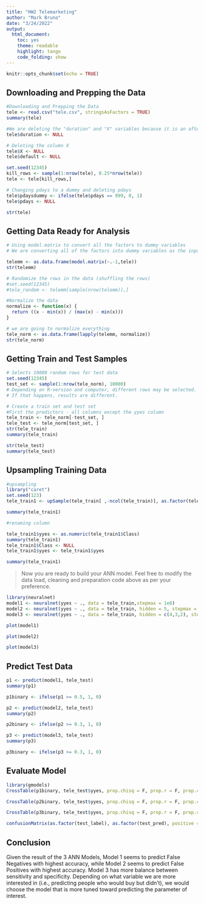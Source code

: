 ```yaml
---
title: "HW2 Telemarketing"
author: "Mark Bruno"
date: "3/24/2022"
output:
  html_document:
    toc: yes
    theme: readable
    highlight: tango
    code_folding: show
---
```


```r
knitr::opts_chunk$set(echo = TRUE)
```

## Downloading and Prepping the Data

```r
#Downloading and Prepping the Data
tele <- read.csv("tele.csv", stringsAsFactors = TRUE)
summary(tele)

#We are deleting the "duration" and "X" variables because it is an after the fact measurement. We only should be using variables that we know before the call
tele$duration <- NULL

# Deleting the column X
tele$X <- NULL
tele$default <- NULL

set.seed(12345)
kill_rows <- sample(1:nrow(tele), 0.25*nrow(tele))
tele <- tele[kill_rows,]

# Changing pdays to a dummy and deleting pdays
tele$pdaysdummy <- ifelse(tele$pdays == 999, 0, 1)
tele$pdays <- NULL

str(tele)
```

## Getting Data Ready for Analysis

```r
# Using model.matrix to convert all the factors to dummy variables
# We are converting all of the factors into dummy variables as the input into ANN has to be numeric

telemm <- as.data.frame(model.matrix(~.-1,tele))
str(telemm)

# Randomize the rows in the data (shuffling the rows)
#set.seed(12345)
#tele_random <- telemm[sample(nrow(telemm)),]

#Normalize the data
normalize <- function(x) {
  return ((x - min(x)) / (max(x) - min(x)))
}

# we are going to normalize everything 
tele_norm <- as.data.frame(lapply(telemm, normalize))
str(tele_norm)
```


## Getting Train and Test Samples

```r
# Selects 10000 random rows for test data
set.seed(12345)
test_set <- sample(1:nrow(tele_norm), 10000) 
# Depending on R-version and computer, different rows may be selected. 
# If that happens, results are different. 

# Create a train set and test set
#First the predictors - all columns except the yyes column
tele_train <- tele_norm[-test_set, ]
tele_test <- tele_norm[test_set, ]
str(tele_train)
summary(tele_train)
```
```r
str(tele_test)
summary(tele_test)
```

## Upsampling Training Data

```r

#upsampling 
library("caret")
set.seed(123)
tele_train1 <- upSample(tele_train[ ,-ncol(tele_train)], as.factor(tele_train$yyes))

summary(tele_train1)

#renaming column 

tele_train1$yyes <- as.numeric(tele_train1$Class)
summary(tele_train1)
tele_train1$Class <- NULL
tele_train1$yyes <- tele_train1$yyes

summary(tele_train1)

```



> Now you are ready to build your ANN model. Feel free to modify the data load, cleaning and preparation code above as per your preference.

```r
library(neuralnet)
model1 <- neuralnet(yyes ~ ., data = tele_train,stepmax = 1e8)
model2 <- neuralnet(yyes ~ ., data = tele_train, hidden = 5, stepmax = 1e8)
model3 <- neuralnet(yyes ~ ., data = tele_train, hidden = c(4,3,2), stepmax = 1e8)
```

```r
plot(model1)

```
```r
plot(model2)

```


```r
plot(model3)
```

## Predict Test Data

```r
p1 <- predict(model1, tele_test)
summary(p1)
```
```r
p1binary <- ifelse(p1 >= 0.5, 1, 0)

p2 <- predict(model2, tele_test)
summary(p2)
```
```r
p2binary <- ifelse(p2 >= 0.3, 1, 0)

p3 <- predict(model3, tele_test)
summary(p3)
```
```r
p3binary <- ifelse(p3 >= 0.3, 1, 0)
```

## Evaluate Model

```r
library(gmodels)
CrossTable(p1binary, tele_test$yyes, prop.chisq = F, prop.r = F, prop.c = F, prop.t = F)
```

```r
CrossTable(p2binary, tele_test$yyes, prop.chisq = F, prop.r = F, prop.c = F, prop.t = F)
```
```r
CrossTable(p3binary, tele_test$yyes, prop.chisq = F, prop.r = F, prop.c = F, prop.t = F)
```

```r
confusionMatrix(as.factor(test_label), as.factor(test_pred), positive = "1")
```




##  Conclusion

Given the result of the 3 ANN Models, Model 1 seems to predict False Negatives with highest accuracy, while Model 2 seems to predict False Positives with highest accuracy. Model 3 has more balance between sensitivity and specificity. Depending on what variable we are more interested in (i.e., predicting people who would buy but didn't), we would choose the model that is more tuned toward predicting the parameter of interest. 


